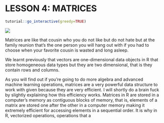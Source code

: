 # LESSON 4: MATRICES

<script src="files/js/dcl.js"></script>
<link rel="stylesheet" href="https://maxcdn.bootstrapcdn.com/bootstrap/3.4.1/css/bootstrap.min.css">
<script src="https://maxcdn.bootstrapcdn.com/bootstrap/3.4.1/js/bootstrap.min.js"></script>
```r
tutorial::go_interactive(greedy=TRUE)
```


![](files/img/neo.jpg)

Matrices are like that cousin who you do not like but do not hate but at the
family reunion that's the one person you will hang out with if you had to
choose when your favorite cousin is wasted and long asleep.

We learnt previously that vectors are one-dimensional data objects in R that
store homogeneous data types but they are two dimensional, that is they contain
rows and columns.

As you will find out if you're going to do more algebra and advanced machine
learning operations, matrices are a very powerful data structure to work with
given because they are very efficient. I will shortly do a brain fuck by slightly explaining how this efficiency works. Matrices in R are stored in a computer's memory as contiguous blocks of memory, that is, elements of a matrix are stored one after the other in a computer memory making it extremely efficient for accessing elements in a sequential order. It is why in R, vectorized operations, operations that a

